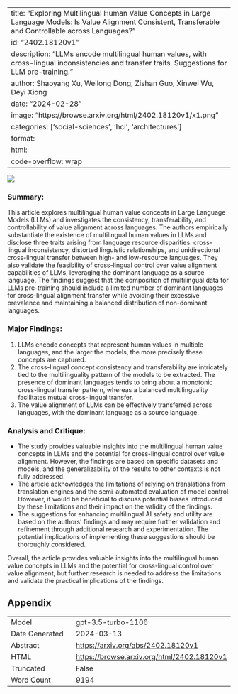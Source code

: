 
---
title: "Exploring Multilingual Human Value Concepts in Large Language Models: Is Value Alignment Consistent, Transferable and Controllable across Languages?"
id: "2402.18120v1"
description: "LLMs encode multilingual human values, with cross-lingual inconsistencies and transfer traits. Suggestions for LLM pre-training."
author: Shaoyang Xu, Weilong Dong, Zishan Guo, Xinwei Wu, Deyi Xiong
date: "2024-02-28"
image: "https://browse.arxiv.org/html/2402.18120v1/x1.png"
categories: ['social-sciences', 'hci', 'architectures']
format:
  html:
    code-overflow: wrap
---

![](https://browse.arxiv.org/html/2402.18120v1/x1.png)

### Summary:
This article explores multilingual human value concepts in Large Language Models (LLMs) and investigates the consistency, transferability, and controllability of value alignment across languages. The authors empirically substantiate the existence of multilingual human values in LLMs and disclose three traits arising from language resource disparities: cross-lingual inconsistency, distorted linguistic relationships, and unidirectional cross-lingual transfer between high- and low-resource languages. They also validate the feasibility of cross-lingual control over value alignment capabilities of LLMs, leveraging the dominant language as a source language. The findings suggest that the composition of multilingual data for LLMs pre-training should include a limited number of dominant languages for cross-lingual alignment transfer while avoiding their excessive prevalence and maintaining a balanced distribution of non-dominant languages.

### Major Findings:
1. LLMs encode concepts that represent human values in multiple languages, and the larger the models, the more precisely these concepts are captured.
2. The cross-lingual concept consistency and transferability are intricately tied to the multilinguality pattern of the models to be extracted. The presence of dominant languages tends to bring about a monotonic cross-lingual transfer pattern, whereas a balanced multilinguality facilitates mutual cross-lingual transfer.
3. The value alignment of LLMs can be effectively transferred across languages, with the dominant language as a source language.

### Analysis and Critique:
- The study provides valuable insights into the multilingual human value concepts in LLMs and the potential for cross-lingual control over value alignment. However, the findings are based on specific datasets and models, and the generalizability of the results to other contexts is not fully addressed.
- The article acknowledges the limitations of relying on translations from translation engines and the semi-automated evaluation of model control. However, it would be beneficial to discuss potential biases introduced by these limitations and their impact on the validity of the findings.
- The suggestions for enhancing multilingual AI safety and utility are based on the authors' findings and may require further validation and refinement through additional research and experimentation. The potential implications of implementing these suggestions should be thoroughly considered.

Overall, the article provides valuable insights into the multilingual human value concepts in LLMs and the potential for cross-lingual control over value alignment, but further research is needed to address the limitations and validate the practical implications of the findings.

## Appendix

|          |          |
|----------|----------|
| Model     | gpt-3.5-turbo-1106       |
| Date Generated     | 2024-03-13       |
| Abstract | [https://arxiv.org/abs/2402.18120v1](https://arxiv.org/abs/2402.18120v1)        |
| HTML     | [https://browse.arxiv.org/html/2402.18120v1](https://browse.arxiv.org/html/2402.18120v1)       |
| Truncated       | False       |
| Word Count       | 9194       |